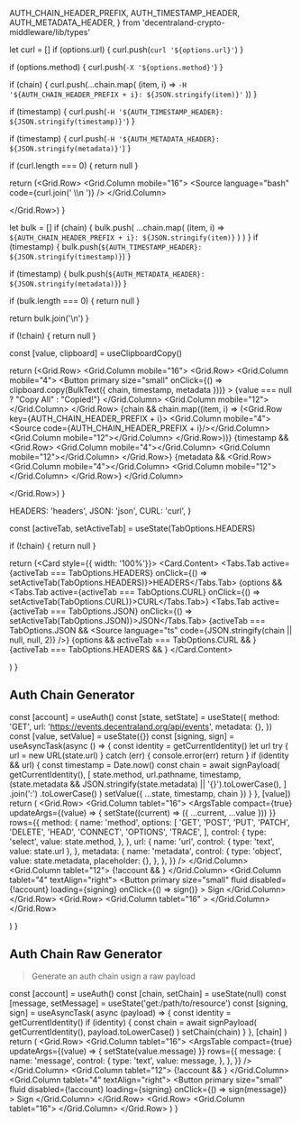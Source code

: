   AUTH_CHAIN_HEADER_PREFIX,
  AUTH_TIMESTAMP_HEADER,
  AUTH_METADATA_HEADER,
} from 'decentraland-crypto-middleware/lib/types'


<Meta title="Development/AuthChain" />

  let curl = []
  if (options.url) {
    curl.push(`curl '${options.url}'`)
  }

if (options.method) {
curl.push(`-X '${options.method}'`)
}

if (chain) {
curl.push(...chain.map(
(item, i) =>
`-H '${AUTH_CHAIN_HEADER_PREFIX + i}: ${JSON.stringify(item)}'`
))
}

if (timestamp) {
curl.push(`-H '${AUTH_TIMESTAMP_HEADER}: ${JSON.stringify(timestamp)}'`)
}

if (timestamp) {
curl.push(`-H '${AUTH_METADATA_HEADER}: ${JSON.stringify(metadata)}'`)
}

if (curl.length === 0) {
return null
}

return (<Grid.Row>
<Grid.Column mobile="16">
<Source language="bash" code={curl.join(' \\\n ')} />
</Grid.Column>

  </Grid.Row>)
}

  let bulk = []
  if (chain) {
    bulk.push(
      ...chain.map(
        (item, i) =>
        `${AUTH_CHAIN_HEADER_PREFIX + i}: ${JSON.stringify(item)}`
      )
    )
  }
  if (timestamp) {
    bulk.push(`${AUTH_TIMESTAMP_HEADER}: ${JSON.stringify(timestamp)}`)
  }

if (timestamp) {
bulk.push(`${AUTH_METADATA_HEADER}: ${JSON.stringify(metadata)}`)
}

if (bulk.length === 0) {
return null
}

return bulk.join('\n')
}

  if (!chain) {
    return null
  }

const [value, clipboard] = useClipboardCopy()

return (<Grid.Row>
<Grid.Column mobile="16">
<Grid stackable className="AuthChainTable">
<Grid.Row>
<Grid.Column mobile="4">
<Button
primary
size="small"
onClick={() => clipboard.copy(BulkText({ chain, timestamp, metadata }))} >
{value === null ? "Copy All" : "Copied!"}
</Button>
</Grid.Column>
<Grid.Column mobile="12"></Grid.Column>
</Grid.Row>
{chain &&
chain.map((item, i) => (<Grid.Row key={AUTH_CHAIN_HEADER_PREFIX + i}>
<Grid.Column mobile="4"><Source code={AUTH_CHAIN_HEADER_PREFIX + i}/></Grid.Column>
<Grid.Column mobile="12"><Source language="json" code={JSON.stringify(item)}/></Grid.Column>
</Grid.Row>))}
{timestamp && <Grid.Row>
<Grid.Column mobile="4"><Source code={AUTH_TIMESTAMP_HEADER}/></Grid.Column>
<Grid.Column mobile="12"><Source language="json" code={JSON.stringify(timestamp)}/></Grid.Column>
</Grid.Row>}
{metadata && <Grid.Row>
<Grid.Column mobile="4"><Source code={AUTH_METADATA_HEADER}/></Grid.Column>
<Grid.Column mobile="12"><Source language="json" code={JSON.stringify(metadata)}/></Grid.Column>
</Grid.Row>}
</Grid>
</Grid.Column>

  </Grid.Row>)
}

  HEADERS: 'headers',
  JSON: 'json',
  CURL: 'curl',
}

  const [activeTab, setActiveTab] = useState(TabOptions.HEADERS)

if (!chain) {
return null
}

return (<Card style={{ width: '100%'}}>
<Card.Content>
<Tabs>
<Tabs.Tab active={activeTab === TabOptions.HEADERS} onClick={() => setActiveTab(TabOptions.HEADERS)}>HEADERS</Tabs.Tab>
{options && <Tabs.Tab active={activeTab === TabOptions.CURL} onClick={() => setActiveTab(TabOptions.CURL)}>CURL</Tabs.Tab>}
<Tabs.Tab active={activeTab === TabOptions.JSON} onClick={() => setActiveTab(TabOptions.JSON)}>JSON</Tabs.Tab>
</Tabs>
{activeTab === TabOptions.JSON && <Source
language="ts"
code={JSON.stringify(chain || null, null, 2)}
/>}
{options && activeTab === TabOptions.CURL && <AuthChainCURL
        options={options}
        chain={chain}
        timestamp={timestamp}
        metadata={metadata}
      />}
{activeTab === TabOptions.HEADERS && <AuthChainTable
        chain={chain}
        timestamp={timestamp}
        metadata={metadata}
      />}
</Card.Content>

  </Card>)
}

## Auth Chain Generator

  const [account] = useAuth()
  const [state, setState] = useState({
    method: 'GET',
    url: 'https://events.decentraland.org/api/events',
    metadata: {},
  })
  const [value, setValue] = useState({})
  const [signing, sign] = useAsyncTask(async () => {
    const identity = getCurrentIdentity()
    let url
    try {
      url = new URL(state.url)
    } catch (err) {
      console.error(err)
      return
    }
    if (identity && url) {
      const timestamp = Date.now()
      const chain = await signPayload(
        getCurrentIdentity(),
        [
          state.method,
          url.pathname,
          timestamp,
          (state.metadata && JSON.stringify(state.metadata) || '{}').toLowerCase(),
        ]
          .join(':')
          .toLowerCase()
      )
      setValue({ ...state, timestamp, chain })
    }
  }, [value])
  return (
    <Container>
      <Grid>
        <Grid.Row>
          <Grid.Column tablet="16">
            <ArgsTable
              compact={true}
              updateArgs={(value) => {
                setState((current) => ({ ...current, ...value }))
              }}
              rows={{
                method: {
                  name: 'method',
                  options: [
                    'GET',
                    'POST',
                    'PUT',
                    'PATCH',
                    'DELETE',
                    'HEAD',
                    'CONNECT',
                    'OPTIONS',
                    'TRACE',
                  ],
                  control: {
                    type: 'select',
                    value: state.method,
                  },
                },
                url: {
                  name: 'url',
                  control: { type: 'text', value: state.url },
                },
                metadata: {
                  name: 'metadata',
                  control: {
                    type: 'object',
                    value: state.metadata,
                    placeholder: {},
                  },
                },
              }}
            />
          </Grid.Column>
          <Grid.Column tablet="12">
            {!account && <MissingAuthMessage />}
          </Grid.Column>
          <Grid.Column tablet="4" textAlign="right">
            <Button
              primary
              size="small"
              fluid
              disabled={!account}
              loading={signing}
              onClick={() => sign()}
            >
              Sign
            </Button>
          </Grid.Column>
        </Grid.Row>
        <Grid.Row>
          <Grid.Column tablet="16" >
        <Chain
          options={value}
          chain={value.chain}
          timestamp={value.timestamp}
          metadata={value.metadata}
          />
          </Grid.Column>
        </Grid.Row>
      </Grid>
    </Container>

)
}

<AuthChainStandar />

<Divider />

## Auth Chain Raw Generator

> Generate an auth chain usign a raw payload

  const [account] = useAuth()
  const [chain, setChain] = useState(null)
  const [message, setMessage] = useState('get:/path/to/resource')
  const [signing, sign] = useAsyncTask(
    async (payload) => {
      const identity = getCurrentIdentity()
      if (identity) {
        const chain = await signPayload(
          getCurrentIdentity(),
          payload.toLowerCase()
        )
        setChain(chain)
      }
    },
    [chain]
  )
  return (
    <Container>
      <Grid>
        <Grid.Row>
          <Grid.Column tablet="16">
            <ArgsTable
              compact={true}
              updateArgs={(value) => {
                setState(value.message)
              }}
              rows={{
                message: {
                  name: 'message',
                  control: {
                    type: 'text',
                    value: message,
                  },
                },
              }}
            />
          </Grid.Column>
          <Grid.Column tablet="12">
            {!account && <MissingAuthMessage />}
          </Grid.Column>
          <Grid.Column tablet="4" textAlign="right">
            <Button
              primary
              size="small"
              fluid
              disabled={!account}
              loading={signing}
              onClick={() => sign(message)}
            >
              Sign
            </Button>
          </Grid.Column>
        </Grid.Row>
        <Grid.Row>
          <Grid.Column tablet="16">
            <Chain chain={chain} />
          </Grid.Column>
        </Grid.Row>
      </Grid>
    </Container>
  )
}

<AuthChainRaw />
